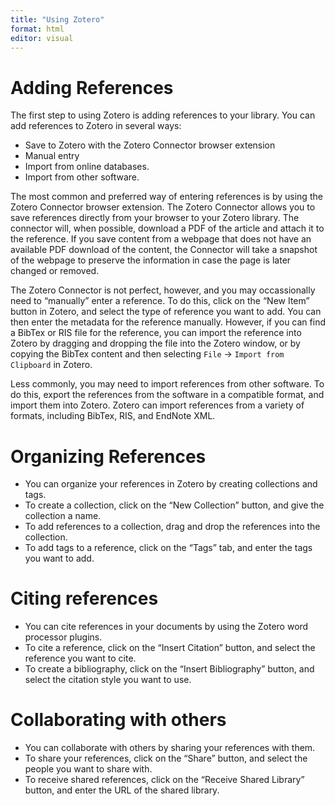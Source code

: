 ```yaml
---
title: "Using Zotero"
format: html
editor: visual
---
```


# Adding References

The first step to using Zotero is adding references to your library. You can add references to Zotero in several ways:

  - Save to Zotero with the Zotero Connector browser extension
  - Manual entry
  - Import from online databases.
  - Import from other software.
    
The most common and preferred way of entering references is by using the Zotero Connector browser extension. The Zotero Connector allows you to save references directly from your browser to your Zotero library. The connector will, when possible, download a PDF of the article and attach it to the reference. If you save content from a webpage that does not have an available PDF download of the content, the Connector will take a snapshot of the webpage to preserve the information in case the page is later changed or removed.

The Zotero Connector is not perfect, however, and you may occassionally need to "manually" enter a reference. To do this, click on the "New Item" button in Zotero, and select the type of reference you want to add. You can then enter the metadata for the reference manually. However, if you can find a BibTex or RIS file for the reference, you can import the reference into Zotero by dragging and dropping the file into the Zotero window, or by copying the BibTex content and then selecting `File` -> `Import from Clipboard` in Zotero.

Less commonly, you may need to import references from other software. To do this, export the references from the software in a compatible format, and import them into Zotero. Zotero can import references from a variety of formats, including BibTex, RIS, and EndNote XML.


# Organizing References

  - You can organize your references in Zotero by creating collections and tags.
  - To create a collection, click on the "New Collection" button, and give the collection a name.
  - To add references to a collection, drag and drop the references into the collection.
  - To add tags to a reference, click on the "Tags" tab, and enter the tags you want to add.
  
# Citing references

  - You can cite references in your documents by using the Zotero word processor plugins.
  - To cite a reference, click on the "Insert Citation" button, and select the reference you want to cite.
  - To create a bibliography, click on the "Insert Bibliography" button, and select the citation style you want to use.
  
# Collaborating with others

  - You can collaborate with others by sharing your references with them.
  - To share your references, click on the "Share" button, and select the people you want to share with.
  - To receive shared references, click on the "Receive Shared Library" button, and enter the URL of the shared library.

